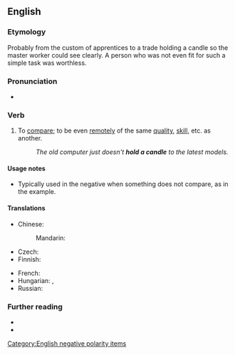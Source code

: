 ==English==

===Etymology===
Probably from the custom of apprentices to a trade holding a candle so the master worker could see clearly. A person who was not even fit for such a simple task was worthless.

===Pronunciation===
* {{audio|en-au-hold a candle.ogg|Audio (AU)|lang=en}}

===Verb===
{{en-verb|holds a candle|holding a candle|held a candle}}

# {{lb|en|idiomatic}} To [[compare]]; to be even [[remote]]ly of the same [[quality]], [[skill]], etc. as another.
#: ''The old computer just doesn't '''hold a candle''' to the latest models.''

====Usage notes====
* Typically used in the negative when something does not compare, as in the example.

====Translations====
{{trans-top|be even remotely of the same quality}}
* Chinese:
*: Mandarin: {{t|cmn|望其项背|sc=Hani}}
* Czech: {{t|cs|sahat po kotníky}}
* Finnish: {{t+|fi|pärjätä}}
{{trans-mid}}
* French: {{t+|fr|faire le poids}}
* Hungarian: {{t|hu|nem lehet egy napon említeni}} {{qualifier|negative}}, {{t|hu|a kisujjával sem ér fel}} {{qualifier|negative, of people}}
* Russian: {{t+|ru|в подмётки не годи́ться}} {{qualifier|not (even) suitable for soles}}
{{trans-bottom}}

===Further reading===
* {{R:Macmillan|not hold a candle to}}
* {{R:Merriam-Webster Online|hold}}

[[Category:English negative polarity items]]